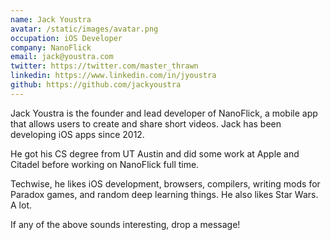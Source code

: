 ```yaml
---
name: Jack Youstra
avatar: /static/images/avatar.png
occupation: iOS Developer
company: NanoFlick
email: jack@youstra.com
twitter: https://twitter.com/master_thrawn
linkedin: https://www.linkedin.com/in/jyoustra
github: https://github.com/jackyoustra
---
```


Jack Youstra is the founder and lead developer of NanoFlick, a mobile app that allows users to create and share short videos. Jack has been developing iOS apps since 2012.

He got his CS degree from UT Austin and did some work at Apple and Citadel before working on NanoFlick full time.

Techwise, he likes iOS development, browsers, compilers, writing mods for Paradox games, and random deep learning things. He also likes Star Wars. A lot.

If any of the above sounds interesting, drop a message!
